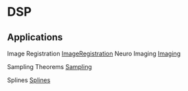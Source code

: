 = DSP =

== Applications ==

Image Registration      [[ImageRegistration]]      
Neuro Imaging           [[Imaging]]


Sampling Theorems   [[Sampling]] 

Splines     [[Splines]] 




